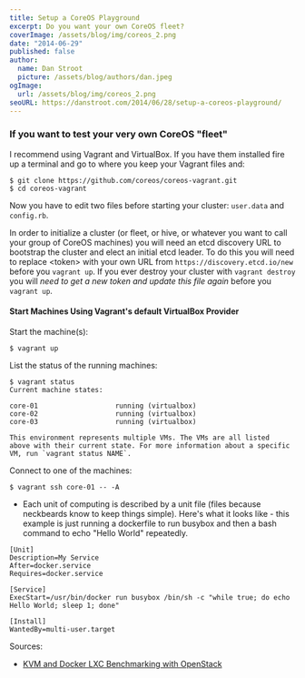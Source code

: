 ```yaml
---
title: Setup a CoreOS Playground
excerpt: Do you want your own CoreOS fleet?
coverImage: /assets/blog/img/coreos_2.png
date: "2014-06-29"
published: false
author:
  name: Dan Stroot
  picture: /assets/blog/authors/dan.jpeg
ogImage:
  url: /assets/blog/img/coreos_2.png
seoURL: https://danstroot.com/2014/06/28/setup-a-coreos-playground/
---
```


### If you want to test your very own CoreOS "fleet"

I recommend using Vagrant and VirtualBox. If you have them installed fire up a terminal and go to where you keep your Vagrant files and:

```shell
$ git clone https://github.com/coreos/coreos-vagrant.git
$ cd coreos-vagrant
```

Now you have to edit two files before starting your cluster: `user.data` and `config.rb`.

In order to initialize a cluster (or fleet, or hive, or whatever you want to call your group of CoreOS machines) you will need an etcd discovery URL to bootstrap the cluster and elect an initial etcd leader. To do this you will need to replace \<token\> with your own URL from `https://discovery.etcd.io/new` before you `vagrant up`. If you ever destroy your cluster with `vagrant destroy` you will _need to get a new token and update this file again_ before you `vagrant up`.

#### Start Machines Using Vagrant's default VirtualBox Provider

Start the machine(s):

```shell
$ vagrant up
```

List the status of the running machines:

```shell
$ vagrant status
Current machine states:

core-01                   running (virtualbox)
core-02                   running (virtualbox)
core-03                   running (virtualbox)

This environment represents multiple VMs. The VMs are all listed
above with their current state. For more information about a specific
VM, run `vagrant status NAME`.
```

Connect to one of the machines:

```shell
$ vagrant ssh core-01 -- -A
```

- Each unit of computing is described by a unit file (files because neckbeards know to keep things simple). Here's what it looks like - this example is just running a dockerfile to run busybox and then a bash command to echo "Hello World" repeatedly.

```shell
[Unit]
Description=My Service
After=docker.service
Requires=docker.service

[Service]
ExecStart=/usr/bin/docker run busybox /bin/sh -c "while true; do echo Hello World; sleep 1; done"

[Install]
WantedBy=multi-user.target
```

Sources:

- [KVM and Docker LXC Benchmarking with OpenStack](http://bodenr.blogspot.com/2014/05/kvm-and-docker-lxc-benchmarking-with.html)
